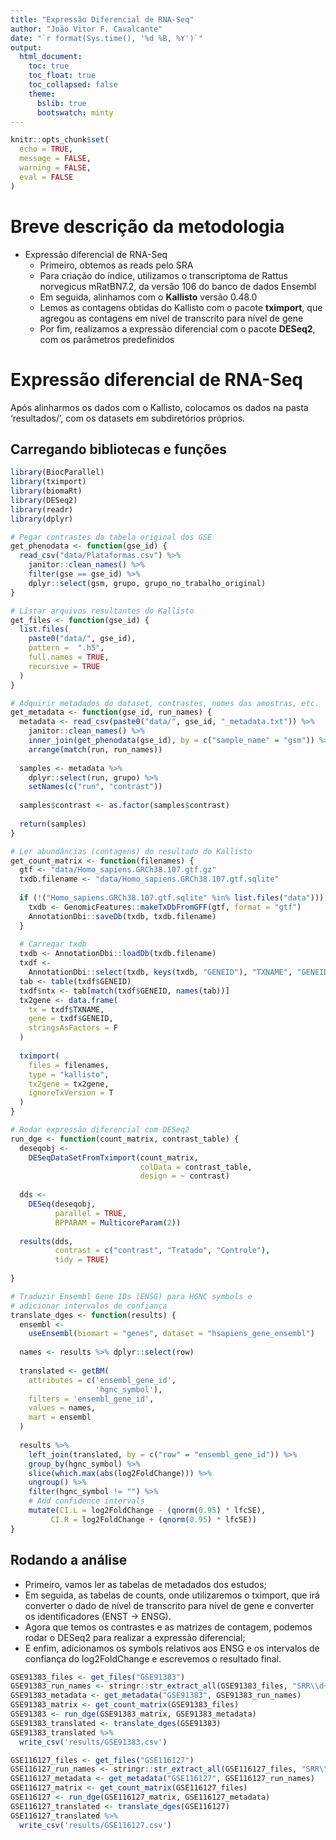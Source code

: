 ```yaml
---
title: "Expressão Diferencial de RNA-Seq"
author: "João Vitor F. Cavalcante"
date: "`r format(Sys.time(), '%d %B, %Y')`"
output:
  html_document:
    toc: true
    toc_float: true
    toc_collapsed: false
    theme:
      bslib: true
      bootswatch: minty
---
```


```r
knitr::opts_chunk$set(
  echo = TRUE,
  message = FALSE,
  warning = FALSE,
  eval = FALSE
)
```
# Breve descrição da metodologia

* Expressão diferencial de RNA-Seq
  - Primeiro, obtemos as reads pelo SRA
  - Para criação do índice, utilizamos o transcriptoma de Rattus norvegicus mRatBN7.2, da versão 106 do banco de dados Ensembl
  - Em seguida, alinhamos com o **Kallisto** versão 0.48.0
  - Lemos as contagens obtidas do Kallisto com o pacote **tximport**, que agregou as contagens em nível de transcrito para nível de gene
  - Por fim, realizamos a expressão diferencial com o pacote **DESeq2**, com os parâmetros predefinidos

# Expressão diferencial de RNA-Seq

Após alinharmos os dados com o Kallisto, colocamos os dados na pasta 'resultados/', com os datasets em subdiretórios próprios.

## Carregando bibliotecas e funções

```r
library(BiocParallel)
library(tximport)
library(biomaRt)
library(DESeq2)
library(readr)
library(dplyr)

# Pegar contrastes da tabela original dos GSE
get_phenodata <- function(gse_id) {
  read_csv("data/Plataformas.csv") %>%
    janitor::clean_names() %>%
    filter(gse == gse_id) %>%
    dplyr::select(gsm, grupo, grupo_no_trabalho_original)
}

# Listar arquivos resultantes do Kallisto 
get_files <- function(gse_id) {
  list.files(
    paste0("data/", gse_id),
    pattern =  ".h5",
    full.names = TRUE,
    recursive = TRUE
  )
}

# Adquirir metadados do dataset, contrastes, nomes das amostras, etc.
get_metadata <- function(gse_id, run_names) {
  metadata <- read_csv(paste0("data/", gse_id, "_metadata.txt")) %>%
    janitor::clean_names() %>%
    inner_join(get_phenodata(gse_id), by = c("sample_name" = "gsm")) %>%
    arrange(match(run, run_names))
  
  samples <- metadata %>%
    dplyr::select(run, grupo) %>%
    setNames(c("run", "contrast"))
  
  samples$contrast <- as.factor(samples$contrast)
  
  return(samples)
}

# Ler abundâncias (contagens) do resultado do Kallisto
get_count_matrix <- function(filenames) {
  gtf <- "data/Homo_sapiens.GRCh38.107.gtf.gz"
  txdb.filename <- "data/Homo_sapiens.GRCh38.107.gtf.sqlite"
  
  if (!("Homo_sapiens.GRCh38.107.gtf.sqlite" %in% list.files("data"))) {
    txdb <- GenomicFeatures::makeTxDbFromGFF(gtf, format = "gtf")
    AnnotationDbi::saveDb(txdb, txdb.filename)
  }
  
  # Carregar txdb
  txdb <- AnnotationDbi::loadDb(txdb.filename)
  txdf <-
    AnnotationDbi::select(txdb, keys(txdb, "GENEID"), "TXNAME", "GENEID")
  tab <- table(txdf$GENEID)
  txdf$ntx <- tab[match(txdf$GENEID, names(tab))]
  tx2gene <- data.frame(
    tx = txdf$TXNAME,
    gene = txdf$GENEID,
    stringsAsFactors = F
  )
  
  tximport(
    files = filenames,
    type = "kallisto",
    tx2gene = tx2gene,
    ignoreTxVersion = T
  )
}

# Rodar expressão diferencial com DESeq2
run_dge <- function(count_matrix, contrast_table) {
  deseqobj <-
    DESeqDataSetFromTximport(count_matrix,
                             colData = contrast_table,
                             design = ~ contrast)
  
  dds <-
    DESeq(deseqobj,
          parallel = TRUE,
          BPPARAM = MulticoreParam(2))
  
  results(dds,
          contrast = c("contrast", "Tratado", "Controle"),
          tidy = TRUE)
  
}

# Traduzir Ensembl Gene IDs (ENSG) para HGNC symbols e
# adicionar intervalos de confiança
translate_dges <- function(results) {
  ensembl <-
    useEnsembl(biomart = "genes", dataset = "hsapiens_gene_ensembl")
  
  names <- results %>% dplyr::select(row)
  
  translated <- getBM(
    attributes = c('ensembl_gene_id',
                   'hgnc_symbol'),
    filters = 'ensembl_gene_id',
    values = names,
    mart = ensembl
  )
  
  results %>%
    left_join(translated, by = c("row" = "ensembl_gene_id")) %>%
    group_by(hgnc_symbol) %>%
    slice(which.max(abs(log2FoldChange))) %>%
    ungroup() %>% 
    filter(hgnc_symbol != "") %>% 
    # Add confidence intervals
    mutate(CI.L = log2FoldChange - (qnorm(0.95) * lfcSE),
         CI.R = log2FoldChange + (qnorm(0.95) * lfcSE))
} 

```

## Rodando a análise

- Primeiro, vamos ler as tabelas de metadados dos estudos;
- Em seguida, as tabelas de counts, onde utilizaremos o tximport, que irá converter o dado de nível de transcrito para nível de gene e converter os identificadores (ENST -> ENSG).
- Agora que temos os contrastes e as matrizes de contagem, podemos rodar o DESeq2 para realizar a expressão diferencial;
- E enfim, adicionamos os symbols relativos aos ENSG e os intervalos de confiança do log2FoldChange e escrevemos o resultado final.

```r

GSE91383_files <- get_files("GSE91383")
GSE91383_run_names <- stringr::str_extract_all(GSE91383_files, "SRR\\d+", simplify = TRUE)
GSE91383_metadata <- get_metadata("GSE91383", GSE91383_run_names)
GSE91383_matrix <- get_count_matrix(GSE91383_files)
GSE91383 <- run_dge(GSE91383_matrix, GSE91383_metadata)
GSE91383_translated <- translate_dges(GSE91383)
GSE91383_translated %>% 
  write_csv('results/GSE91383.csv')

GSE116127_files <- get_files("GSE116127")
GSE116127_run_names <- stringr::str_extract_all(GSE116127_files, "SRR\\d+", simplify = TRUE)
GSE116127_metadata <- get_metadata("GSE116127", GSE116127_run_names)
GSE116127_matrix <- get_count_matrix(GSE116127_files)
GSE116127 <- run_dge(GSE116127_matrix, GSE116127_metadata)
GSE116127_translated <- translate_dges(GSE116127)
GSE116127_translated %>% 
  write_csv('results/GSE116127.csv')

```

